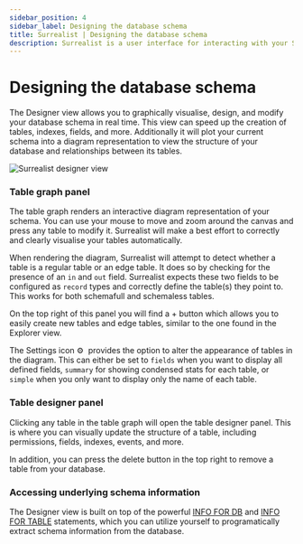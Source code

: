 ---
sidebar_position: 4
sidebar_label: Designing the database schema
title: Surrealist | Designing the database schema
description: Surrealist is a user interface for interacting with your SurrealDB database visually. It enables you to seamlessly connect to any SurrealDB instance, allowing you to execute queries, explore your tables, design your schemas, and much more.
---

# Designing the database schema

The Designer view allows you to graphically visualise, design, and modify your database schema in real time. This view can speed up the creation of tables, indexes, fields, and more. Additionally it will plot your current schema into a diagram representation to  view the structure of your database and relationships between its tables.


<Image
  alt="Surrealist designer view"
  src={ImageDesigner}
/>

### Table graph panel

The table graph renders an interactive diagram representation of your schema. You can use your mouse to move and zoom around the canvas and press any table to modify it. Surrealist will make a best effort to correctly and clearly visualise your tables automatically.

When rendering the diagram, Surrealist will attempt to detect whether a table is a regular table or an edge table. It does so by checking for the presence of an `in` and `out` field. Surrealist expects these two fields to be configured as `record` types and correctly define the table(s) they point to. This works for both schemafull and schemaless tables.

On the top right of this panel you will find a + button which allows you to easily create new tables and edge tables, similar to the one found in the Explorer view.

The Settings icon ⚙  provides the option to alter the appearance of tables in the diagram. This can either be set to `fields`  when you want to display all defined fields, `summary` for showing condensed stats for each table, or `simple` when you only want to display only the name of each table.

### Table designer panel

Clicking any table in the table graph will open the table designer panel. This is where you can visually update the structure of a table, including permissions, fields, indexes, events, and more.

In addition, you can press the delete button in the top right to remove a table from your database.

### Accessing underlying schema information

The Designer view is built on top of the powerful [INFO FOR DB](/docs/surrealql/statements/info#database-information) and [INFO FOR TABLE](/docs/surrealql/statements/info#table-information) statements, which you can utilize yourself to programatically extract schema information from the database.
